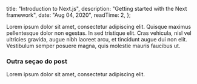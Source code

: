 
  title: "Introduction to Next.js",
  description: "Getting started with the Next framework",
  date: "Aug 04, 2020",
  readTime: 2,
};


Lorem ipsum dolor sit amet, consectetur adipiscing elit. Quisque maximus pellentesque dolor non egestas. In sed tristique elit. Cras vehicula, nisl vel ultricies gravida, augue nibh laoreet arcu, et tincidunt augue dui non elit. Vestibulum semper posuere magna, quis molestie mauris faucibus ut.

### Outra seçao do post

Lorem ipsum dolor sit amet, consectetur adipiscing elit.
